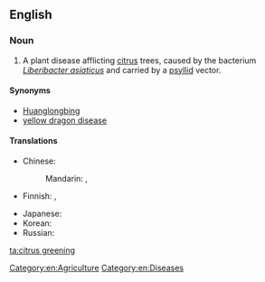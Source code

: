==English==

===Noun===
{{en-noun|-|head=[[citrus]] [[greening]]}}

# A plant disease afflicting [[citrus]] trees, caused by the bacterium ''[[Liberibacter asiaticus]]'' and carried by a [[psyllid]] vector.

====Synonyms====
* [[Huanglongbing]]
* [[yellow dragon disease]]

====Translations====
{{trans-top|bacterial disease of citrus trees}}
* Chinese: 
*: Mandarin: {{t|cmn|黃龍病|sc=Hani}}, {{t|cmn|黄龙病|tr=huánglóngbìng|sc=Hani}}
* Finnish: {{t|fi|sitruspuun kellastumistauti}}, {{t|fi|HLB-tauti}}
{{trans-mid}}
* Japanese: {{t|ja|カンキツグリーニング病|tr=kankitsugurīningu-byō|sc=Jpan}}
* Korean: {{t|ko|감귤그린병|sc=Kore}}
* Russian: {{t|ru|позеленение плодов|n|tr=pozelenénije plodóv|sc=Cyrl}}
{{trans-bottom}}

[[Category:en:Agriculture]]
[[Category:en:Diseases]]

[[ta:citrus greening]]